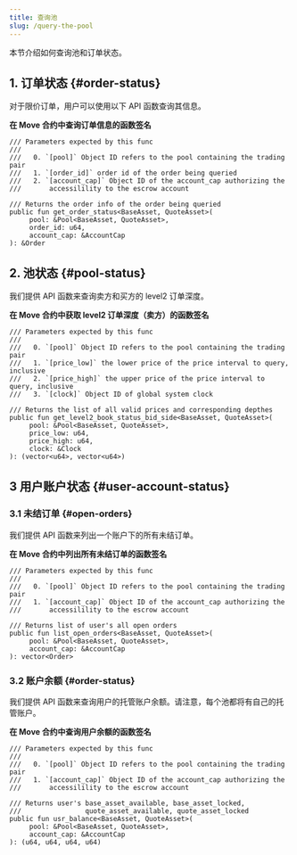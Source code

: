 ```yaml
---
title: 查询池
slug: /query-the-pool
---
```


本节介绍如何查询池和订单状态。

## 1. 订单状态 {#order-status}

对于限价订单，用户可以使用以下 API 函数查询其信息。

**在 Move 合约中查询订单信息的函数签名**

```move
/// Parameters expected by this func
///
///   0. `[pool]` Object ID refers to the pool containing the trading pair
///   1. `[order_id]` order id of the order being queried
///   2. `[account_cap]` Object ID of the account_cap authorizing the
///       accessilility to the escrow account

/// Returns the order info of the order being queried
public fun get_order_status<BaseAsset, QuoteAsset>(
     pool: &Pool<BaseAsset, QuoteAsset>,
     order_id: u64,
     account_cap: &AccountCap
): &Order
```

## 2. 池状态 {#pool-status}

我们提供 API 函数来查询卖方和买方的 level2 订单深度。

**在 Move 合约中获取 level2 订单深度（卖方）的函数签名**

```move
/// Parameters expected by this func
///
///   0. `[pool]` Object ID refers to the pool containing the trading pair
///   1. `[price_low]` the lower price of the price interval to query, inclusive
///   2. `[price_high]` the upper price of the price interval to query, inclusive
///   3. `[clock]` Object ID of global system clock

/// Returns the list of all valid prices and corresponding depthes
public fun get_level2_book_status_bid_side<BaseAsset, QuoteAsset>(
     pool: &Pool<BaseAsset, QuoteAsset>,
     price_low: u64,
     price_high: u64,
     clock: &Clock
): (vector<u64>, vector<u64>)
```

## 3 用户账户状态 {#user-account-status}

### 3.1 未结订单 {#open-orders}

我们提供 API 函数来列出一个账户下的所有未结订单。

**在 Move 合约中列出所有未结订单的函数签名**

```move
/// Parameters expected by this func
///
///   0. `[pool]` Object ID refers to the pool containing the trading pair
///   1. `[account_cap]` Object ID of the account_cap authorizing the
///       accessilility to the escrow account

/// Returns list of user's all open orders
public fun list_open_orders<BaseAsset, QuoteAsset>(
     pool: &Pool<BaseAsset, QuoteAsset>,
     account_cap: &AccountCap
): vector<Order>
```

### 3.2 账户余额 {#order-status}

我们提供 API 函数来查询用户的托管账户余额。请注意，每个池都将有自己的托管账户。

**在 Move 合约中查询用户余额的函数签名**

```move
/// Parameters expected by this func
///
///   0. `[pool]` Object ID refers to the pool containing the trading pair
///   1. `[account_cap]` Object ID of the account_cap authorizing the
///       accessilility to the escrow account

/// Returns user's base_asset_available, base_asset_locked,
///                quote_asset_available, quote_asset_locked
public fun usr_balance<BaseAsset, QuoteAsset>(
     pool: &Pool<BaseAsset, QuoteAsset>,
     account_cap: &AccountCap
): (u64, u64, u64, u64)
```
